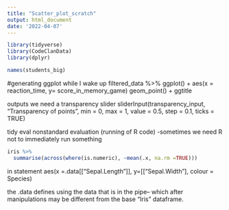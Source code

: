 ```yaml
---
title: "Scatter_plot_scratch"
output: html_document
date: '2022-04-07'
---
```


```r
library(tidyverse)
library(CodeClanData)
library(dplyr)
```
```r
names(students_big)
```
#generating ggplot while I wake up
filtered_data %>% 
ggplot() +
aes(x = reaction_time, y= score_in_memory_game)
geom_point() +
ggtitle

outputs
we need a transparency slider
sliderInput(transparency_input, "Transparency of points", min = 0, max = 1, value = 0.5, step = 0.1, ticks = TRUE)


tidy eval
nonstandard evaluation (running of R code)
  -sometimes we need R not to immediately run something
```r
iris %>% 
  summarise(across(where(is.numeric), ~mean(.x, na.rm =TRUE)))
```
in statement
aes(x =.data[["Sepal.Length"]], y=[["Sepal.Width"], colour = Species)

the .data defines using the data that is in the pipe-- which after manipulations may be different from the base "Iris" dataframe.

